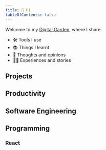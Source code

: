 ```yaml
---
title: 👋 Hi
tableOfContents: false
---
```




Welcome to my [Digital Garden](https://joelhooks.com/digital-garden/), where I share

- 🛠 Tools I use
- 📚 Things I learnt
- 💭 Thoughts and opinions
- 👨‍💻 Experiences and stories

## Projects

<CardGrid>
  <ExternalLinkCard
    href="https://codojo.dev/"
    title="○ codojo.dev"
    target="_blank"
  />
  <ExternalLinkCard
    href="https://github.com/evan-liu/karabiner.ts"
    title="🛠️ karabiner.ts"
    target="_blank"
  />
</CardGrid>

## Productivity

<CardGrid>
  <LinkCard title="👨‍💻 A Lazy Developer" href="productivity/lazy-developer" />
  <LinkCard title="🛠️ Editor Keymaps" href="productivity/editor-keymaps" />
  <LinkCard title="🛠️ Tools I use on Mac" href="productivity/mac/homebrew/" />
</CardGrid>

## Software Engineering

<CardGrid>
  <LinkCard title="📚 Agile" href="software-engineering/agile" />
  <LinkCard
    title="💭 Best Practices"
    href="software-engineering/best-practices"
  />
</CardGrid>

## Programming

<CardGrid>
  <LinkCard title="💭 Coding Style" href="programming/coding-style" />
</CardGrid>

### React

<CardGrid>
  <LinkCard title="💭 Latest Ref Pattern" href="programming/react/latest-ref" />
</CardGrid>
